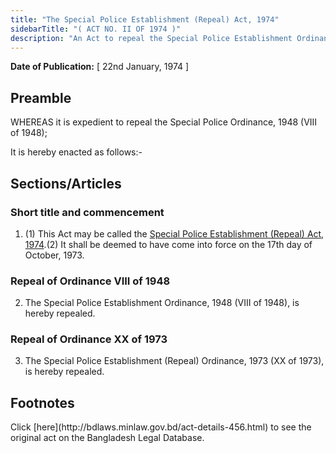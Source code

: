 ```yaml
---
title: "The Special Police Establishment (Repeal) Act, 1974"
sidebarTitle: "( ACT NO. II OF 1974 )"
description: "An Act to repeal the Special Police Establishment Ordinance, 1948."
---
```


**Date of Publication:** [ 22nd January, 1974 ]

## Preamble

WHEREAS it is expedient to repeal the Special Police Ordinance, 1948 (VIII of 1948);

It is hereby enacted as follows:-

## Sections/Articles

### Short title and commencement

1. (1) This Act may be called the [Special Police Establishment (Repeal) Act, 1974](/laws/volume-18/act-456 "Special Police Establishment (Repeal) Act, 1974").(2) It shall be deemed to have come into force on the 17th day of October, 1973.

### Repeal of Ordinance VIII of 1948

2. The Special Police Establishment Ordinance, 1948 (VIII of 1948), is hereby repealed.

### Repeal of Ordinance XX of 1973

3. The Special Police Establishment (Repeal) Ordinance, 1973 (XX of 1973), is hereby repealed.

## Footnotes

<Note>
  Click [here](http://bdlaws.minlaw.gov.bd/act-details-456.html) to see the original act on the Bangladesh Legal Database.
</Note>
